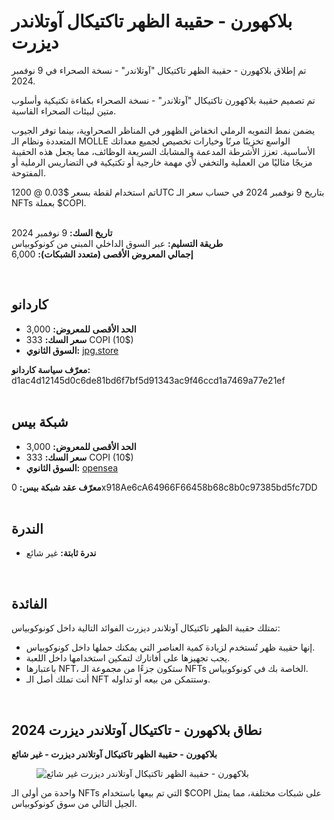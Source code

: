 # بلاكهورن - حقيبة الظهر تاكتيكال آوتلاندر ديزرت  

تم إطلاق بلاكهورن - حقيبة الظهر تاكتيكال "آوتلاندر" - نسخة الصحراء في 9 نوفمبر 2024.  

تم تصميم حقيبة بلاكهورن تاكتيكال "آوتلاندر" - نسخة الصحراء بكفاءة تكتيكية وأسلوب متين لبيئات الصحراء القاسية.  

يضمن نمط التمويه الرملي انخفاض الظهور في المناظر الصحراوية، بينما توفر الجيوب المتعددة ونظام الـ MOLLE الواسع تخزينًا مرنًا وخيارات تخصيص لجميع معداتك الأساسية. تعزز الأشرطة المدعمة والمشابك السريعة الوظائف، مما يجعل هذه الحقيبة مزيجًا مثاليًا من العملية والتخفي لأي مهمة خارجية أو تكتيكية في التضاريس الرملية أو المفتوحة.  

<div className="note-box">
  تم استخدام لقطة بسعر $0.03 @ 1200UTC بتاريخ 9 نوفمبر 2024 في حساب سعر الـ NFTs بعملة $COPI.
</div>  

</br>

**تاريخ السك:** 9 نوفمبر 2024  
**طريقة التسليم:** عبر السوق الداخلي المبني من كونوكوبياس  
**إجمالي المعروض الأقصى (متعدد الشبكات):** 6,000  

</br>

## كاردانو  

- **الحد الأقصى للمعروض:** 3,000  
- **سعر السك:** 333 COPI (10$)  
- **السوق الثانوي:** [jpg.store](https://www.jpg.store/)  

<div className="note-box success transparent">
  <b>معرّف سياسة كاردانو:</b> d1ac4d12145d0c6de81bd6f7bf5d91343ac9f46ccd1a7469a77e21ef
</div>  

</br>

## شبكة بيس  

- **الحد الأقصى للمعروض:** 3,000  
- **سعر السك:** 333 COPI (10$)  
- **السوق الثانوي:** [opensea](https://opensea.io/collection/blackhorn-tactical-outlander-desert)  

<div className="note-box success transparent">
  <b>معرّف عقد شبكة بيس:</b> 0x918Ae6cA64966F66458b68c8b0c97385bd5fc7DD
</div>  

</br>

## الندرة  

- **ندرة ثابتة:** <span className="rarity-uncommon">غير شائع</span>  

</br>

## الفائدة  

تمتلك حقيبة الظهر تاكتيكال آوتلاندر ديزرت الفوائد التالية داخل كونوكوبياس:  

<ul className="styled-list">
  <li>إنها حقيبة ظهر تُستخدم لزيادة كمية العناصر التي يمكنك حملها داخل كونوكوبياس.</li>
  <li>يجب تجهيزها على أفاتارك لتمكين استخدامها داخل اللعبة.</li>
  <li>باعتبارها NFT، ستكون جزءًا من مجموعة الـ NFTs الخاصة بك في كونوكوبياس.</li>
  <li>أنت تملك أصل الـ NFT وستتمكن من بيعه أو تداوله.</li>
</ul>  

</br>

## نطاق بلاكهورن - تاكتيكال آوتلاندر ديزرت 2024  

**بلاكهورن - حقيبة الظهر تاكتيكال آوتلاندر ديزرت - غير شائع**  
<figure className="img-center">
  <img src="/images/nfts/packs/blackhorn/uncommon.avif" alt="بلاكهورن - حقيبة الظهر تاكتيكال آوتلاندر ديزرت غير شائع" />
</figure>  

<div className="note-box">
  واحدة من أولى الـ NFTs التي تم بيعها باستخدام $COPI على شبكات مختلفة، مما يمثل الجيل التالي من سوق كونوكوبياس.
</div>  
